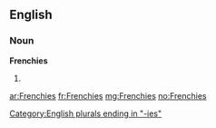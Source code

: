 ==English==

===Noun===
'''Frenchies'''

# {{plural of|Frenchy}}

[[Category:English plurals ending in "-ies"]]

[[ar:Frenchies]]
[[fr:Frenchies]]
[[mg:Frenchies]]
[[no:Frenchies]]